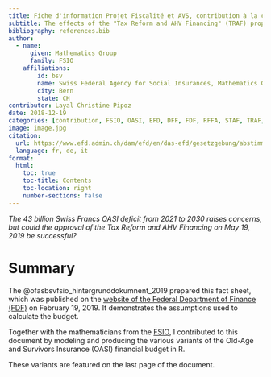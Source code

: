 ```yaml
---
title: Fiche d'information Projet Fiscalité et AVS, contribution à la couverture du besoin financier de l’AVS
subtitle: The effects of the "Tax Reform and AHV Financing" (TRAF) proposal on the stabilization of the OASI.
bibliography: references.bib
author:
  - name: 
      given: Mathematics Group
      family: FSIO
    affiliations:
        id: bsv
        name: Swiss Federal Agency for Social Insurances, Mathematics Group
        city: Bern
        state: CH
contributor: Layal Christine Pipoz
date: 2018-12-19
categories: [contribution, FSIO, OASI, EFD, DFF, FDF, RFFA, STAF, TRAF, R]
image: image.jpg
citation: 
  url: https://www.efd.admin.ch/dam/efd/en/das-efd/gesetzgebung/abstimmungen/ahv-hintergrund-berechnungen.pdf.download.pdf/20190218%20DE%20STAF%20Hintergrund%20Berechnungen%2020190215.pdf
  language: fr, de, it 
format:
  html:
    toc: true
    toc-title: Contents
    toc-location: right
    number-sections: false
---
```


*The 43 billion Swiss Francs OASI deficit from 2021 to 2030 raises concerns, but could the approval of the Tax Reform and AHV Financing on May 19, 2019 be successful?*

# Summary

The @ofasbsvfsio_hintergrunddokumnent_2019 prepared this fact sheet, which was published on the [website of the Federal Department of Finance (FDF)](https://www.efd.admin.ch/efd/en/home/the-fdf/legislation/votes/tax-reform-ahv-financing/staf-bsv.html) on February 19, 2019. It demonstrates the assumptions used to calculate the budget.

Together with the mathematicians from the [FSIO](https://www.bsv.admin.ch/bsv/en/home.html), I contributed to this document by modeling and producing the various variants of the Old-Age and Survivors Insurance (OASI) financial budget in R.

These variants are featured on the last page of the document.
